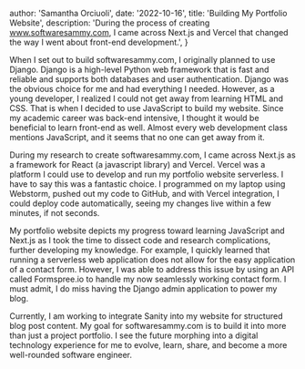 
  author: 'Samantha Orciuoli',
  date: '2022-10-16',
  title: 'Building My Portfolio Website',
  description:
    'During the process of creating www.softwaresammy.com, I came across Next.js and Vercel that changed the way I went about front-end development.',
}


When I set out to build softwaresammy.com, I originally planned to use Django. Django is a high-level Python web
framework that is fast and reliable and supports both databases and user authentication. Django was the obvious choice
for me and had everything I needed. However, as a young developer, I realized I could not get away from learning HTML
and CSS. That is when I decided to use JavaScript to build my website. Since my academic career was back-end intensive,
I thought it would be beneficial to learn front-end as well. Almost every web development class mentions JavaScript, and
it seems that no one can get away from it.

During my research to create softwaresammy.com, I came across Next.js as a framework for React (a javascript library)
and Vercel. Vercel was a platform I could use to develop and run my portfolio website serverless. I have to say this
was a fantastic choice. I programmed on my laptop using Webstorm, pushed out my code to GitHub, and with Vercel
integration, I could deploy code automatically, seeing my changes live within a few minutes, if not seconds.

My portfolio website depicts my progress toward learning JavaScript and Next.js as I took the time to dissect code and
research complications, further developing my knowledge. For example, I quickly learned that running a serverless web
 application does not allow for the easy application of a contact form. However, I was able to address this issue by
 using an API called Formspree.io to handle my now seamlessly working contact form. I must admit, I do miss having
 the Django admin application to power my blog.

Currently, I am working to integrate Sanity into my website for structured blog post content. My goal for
softwaresammy.com is to build it into more than just a project portfolio. I see the future morphing into a digital
technology experience for me to evolve, learn, share, and become a more well-rounded software engineer.
